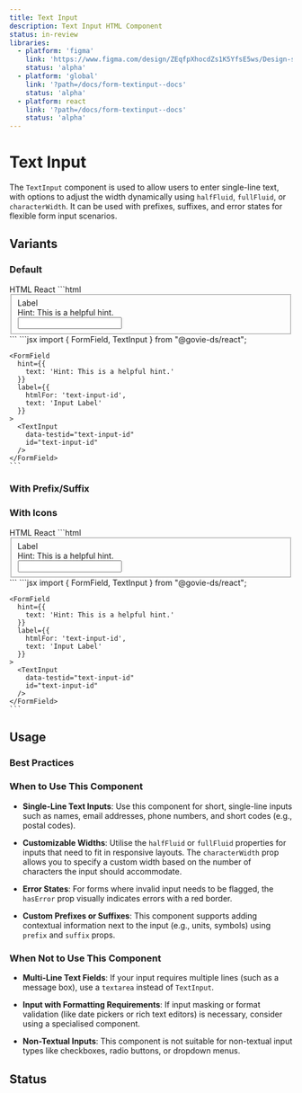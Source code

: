 ```yaml
---
title: Text Input
description: Text Input HTML Component
status: in-review
libraries:
  - platform: 'figma'
    link: 'https://www.figma.com/design/ZEqfpXhocdZs1K5YfsE5ws/Design-system?node-id=4008-3093&t=x9tccZ94Zz8w2Tvu-4'
    status: 'alpha'
  - platform: 'global'
    link: '?path=/docs/form-textinput--docs'
    status: 'alpha'
  - platform: react
    link: '?path=/docs/form-textinput--docs'
    status: 'alpha'
---
```


# Text Input

The `TextInput` component is used to allow users to enter single-line text, with options to adjust the width dynamically using `halfFluid`, `fullFluid`, or `characterWidth`. It can be used with prefixes, suffixes, and error states for flexible form input scenarios.

## Variants

### Default

<ComponentContainer>
  <FormField
    hint={{
      text: 'Hint: This is a helpful hint.',
    }}
    label={{
      htmlFor: 'text-input-id',
      text: 'Input Label',
    }}
  >
    <TextInput data-testid="text-input-id" id="text-input-id" />
  </FormField>
</ComponentContainer>

<Tabs id="tab3">
  <TabList>
    <TabItem value="tab31" checked>HTML</TabItem>
    <TabItem value="tab33">React</TabItem>
  </TabList>
  <TabPanel value="tab31">        
    ```html
    <fieldset>
      <label class="gi-text-md gi-label gi-mb-1" for="text-input-id">Label</label>
      <div class="gi-hint-text-md gi-hint-text gi-mb-1">Hint: This is a helpful hint.</div>
      <div class="gi-text-input-container">
        <input type="text" class="gi-text-input" id="text-input-id"data-testid="text-input-id">
      </div>
    </fieldset>
    ```
  </TabPanel>
  <TabPanel value="tab33">
    ```jsx
    import { FormField, TextInput } from "@govie-ds/react";
    
    <FormField
      hint={{
        text: 'Hint: This is a helpful hint.'
      }}
      label={{
        htmlFor: 'text-input-id',
        text: 'Input Label'
      }}
    >
      <TextInput
        data-testid="text-input-id"
        id="text-input-id"
      />
    </FormField>
    ```
  </TabPanel>
</Tabs>

### With Prefix/Suffix

<ComponentContainer>
  <FormField
    hint={{
      text: 'Hint: This is a helpful hint.',
    }}
    label={{
      htmlFor: 'text-input-id',
      text: 'Input Label',
    }}
  >
    <TextInput
      data-testid="text-input-id"
      id="text-input-id"
      prefix="€"
      suffix="kg"
    />
  </FormField>
</ComponentContainer>

### With Icons

<ComponentContainer>
  <FormField
    hint={{
      text: 'Hint: This is a helpful hint.',
    }}
    label={{
      htmlFor: 'text-input-id',
      text: 'Input Label',
    }}
  >
    <TextInput
      data-testid="text-input-id"
      id="text-input-id"
      iconStart="add_circle"
      iconEnd="add_circle"
    />
  </FormField>
</ComponentContainer>

<Tabs id="tab3">
  <TabList>
    <TabItem value="tab31" checked>HTML</TabItem>
    <TabItem value="tab33">React</TabItem>
  </TabList>
  <TabPanel value="tab31">        
    ```html
    <fieldset>
      <label class="gi-text-md gi-label gi-mb-1" for="text-input-id">Label</label>
      <div class="gi-hint-text-md gi-hint-text gi-mb-1">Hint: This is a helpful hint.</div>
      <div class="gi-text-input-container">
        <input type="text" class="gi-text-input" id="text-input-id"data-testid="text-input-id">
      </div>
    </fieldset>
    ```
  </TabPanel>
  <TabPanel value="tab33">
    ```jsx
    import { FormField, TextInput } from "@govie-ds/react";
    
    <FormField
      hint={{
        text: 'Hint: This is a helpful hint.'
      }}
      label={{
        htmlFor: 'text-input-id',
        text: 'Input Label'
      }}
    >
      <TextInput
        data-testid="text-input-id"
        id="text-input-id"
      />
    </FormField>
    ```
  </TabPanel>
</Tabs>

## Usage

### Best Practices

### When to Use This Component

- **Single-Line Text Inputs**: Use this component for short, single-line inputs such as names, email addresses, phone numbers, and short codes (e.g., postal codes).

- **Customizable Widths**: Utilise the `halfFluid` or `fullFluid` properties for inputs that need to fit in responsive layouts. The `characterWidth` prop allows you to specify a custom width based on the number of characters the input should accommodate.

- **Error States**: For forms where invalid input needs to be flagged, the `hasError` prop visually indicates errors with a red border.

- **Custom Prefixes or Suffixes**: This component supports adding contextual information next to the input (e.g., units, symbols) using `prefix` and `suffix` props.

### When Not to Use This Component

- **Multi-Line Text Fields**: If your input requires multiple lines (such as a message box), use a `textarea` instead of `TextInput`.
- **Input with Formatting Requirements**: If input masking or format validation (like date pickers or rich text editors) is necessary, consider using a specialised component.

- **Non-Textual Inputs**: This component is not suitable for non-textual input types like checkboxes, radio buttons, or dropdown menus.

## Status

<ComponentStatusBlock componentId="text-input" />
